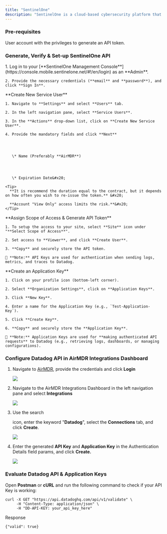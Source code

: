 ```yaml
---
title: "SentinelOne"
description: "SentinelOne is a cloud-based cybersecurity platform that helps protect against cyber threats such as malware, ransomware, and advanced persistent threats (APTs)."
---
```


### Pre-requisites

<Tip>
  User account with the privileges to generate an API token.
</Tip>

### Generate, Verify & Set-up SentinelOne API

<Steps>
  <Step title="Step 1">
    1. Log in to your [**SentinelOne Management Console**](https://console.mobile.sentinelone.net/#!/en/login) as an **Admin**.

    2. Provide the necessary credentials (**email** and **password**), and click **Sign In**.
  </Step>

  <Step title="Step 2">
    **Create New Service User**

    1. Navigate to **Settings** and select **Users** tab.

    2. In the left navigation pane, select **Service Users**.

    3. In the **Actions** drop-down list, click on **Create New Service User**.

    4. Provide the mandatory fields and click **Next**




       \* Name (Preferably **AirMDR**)




       \* Expiration Date&#x20;

    <Tip>
      **It is recommend the duration equal to the contract, but it depends on how often you wish to re-issue the token.** &#x20;

      **Account "View Only" access limits the risk.**&#x20;
    </Tip>
  </Step>

  <Step title="Step 3">
    **Assign Scope of Access & Generate API Token**

    1. To setup the access to your site, select **Site** icon under "**Select Scope of Access**".

    2. Set access to **Viewer**, and click **Create User**.

    3. **Copy** and securely store the API token.

    📌 **Note:** API Keys are used for authentication when sending logs, metrics, and traces to Datadog.
  </Step>

  <Step title="Step 4">
    **Create an Application Key**

    1. Click on your profile icon (bottom-left corner).

    2. Select **Organization Settings**, click on **Application Keys**.

    3. Click **New Key**.

    4. Enter a name for the Application Key (e.g., `Test-Application-Key`).

    5. Click **Create Key**.

    6. **Copy** and securely store the **Application Key**.

    📌 **Note:** Application Keys are used for **making authenticated API requests** to Datadog (e.g., retrieving logs, dashboards, or managing configurations).
  </Step>
</Steps>



### Configure Datadog API in AirMDR Integrations Dashboard

1. Navigate to [AirMDR](https://app.airmdr.com/auth/login), provide the credentials and click **Login**

   ![](/images/Datadog11.png)

2. Navigate to the AirMDR Integrations Dashboard in the left navigation pane and select **Integrations** &#x20;

   ![](/images/Datadog9.png)

3. Use the search&#x20;

   <Icon icon="magnifying-glass" />

   &#x20;icon, enter the keyword "**Datadog**", select the **Connections** tab, and click **Create**.

   ![](/images/Datadog12.png)

4. Enter the generated **API Key** and **Application Key** in the Authentication Details field params, and click **Create.**

   ![](/images/Datadog13.png)

### Evaluate Datadog API & Application Keys

Open **Postman** or **cURL** and run the following command to check if your API Key is working:

```
curl -X GET "https://api.datadoghq.com/api/v1/validate" \
     -H "Content-Type: application/json" \
     -H "DD-API-KEY: your_api_key_here"
```

Response

```
{"valid": true}
```